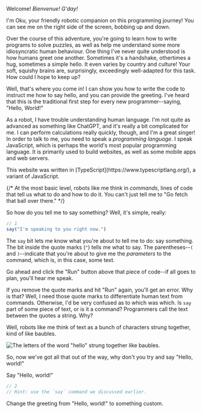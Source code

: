 


Welcome! _Bienvenue!_ _G'day!_

I'm Oku, your friendly robotic companion on this programming journey! You can
see me on the right side of the screen, bobbing up and down.

Over the course of this adventure, you're going to learn how to write programs
to solve puzzles, as well as help me understand some more idiosyncratic human
behaviour. One thing I've never quite understood is how humans greet one
another. Sometimes it's a handshake, othertimes a hug, sometimes a simple hello.
It even varies by country and culture! Your soft, squishy brains are,
surprisingly, exceedingly well-adapted for this task. How could I hope to keep
up?

Well, that's where you come in! I can show you how to write the
code to instruct me how to say hello, and you can provide the greeting. I've
heard that this is the traditional first step for every new programmer--saying,
"Hello, World!"

As a robot, I have trouble understanding human language. I'm not quite as
advanced as something like ChatGPT, and it's really a bit complicated for me. I
can perform calculations really quickly, though, and I'm a great singer! In
order to talk to me, you need to speak a _programming language_. I speak
JavaScript, which is perhaps the world's most popular programming language. It
is primarily used to build websites, as well as some mobile apps and web
servers.

<FunFact>
    This website was written in [TypeScript](https://www.typescriptlang.org/), a
    variant of JavaScript.
</FunFact>

{/* At the most basic level, robots like me think in *commands*, lines of code that tell us what to do and how to do it. You can't just tell me to "Go fetch that ball over there." */}

So how do you tell me to say something? Well, it's simple, really:

```javascript
// 1
say("I'm speaking to you right now.")
```

The `say` bit lets me know what you're about to tell me to do: say something.
The bit inside the <DocLink symbol="quotes">quote marks (`"`)</DocLink> tells me
what to say. The <DocLink symbol="parantheses">parentheses</DocLink>--`(` and
`)`--indicate that you're about to give me the _parameters_ to the command,
which is, in this case, some text.

Go ahead and click the "Run" button above that piece of code--if all goes to
plan, you'll hear me speak.

If you remove the quote marks and hit "Run" again, you'll get an error. Why is
that? Well, I need those quote marks to differentiate human text from commands.
Otherwise, I'd be very confused as to which was which. Is `say` part of some
piece of text, or is it a command? Programmers call the text between the quotes
a <DocLink symbol="string">string</DocLink>. Why?

Well, robots like me think of text as a bunch of
<DocLink symbol="character">characters</DocLink> strung together, kind of like
baubles.

![The letters of the word "hello" strung together like baubles.](string.svg)

<YourTurn>
So, now we've got all that out of the way, why don't you try and say "Hello, world!"

<Goal index={1}>Say "Hello, world!"</Goal>

```javascript
// 2
// Hint: use the `say` command we discussed earlier.
```

<Challenge index={2} difficulty="easy">Change the greeting from "Hello, world!" to something custom.</Challenge>
</YourTurn>
